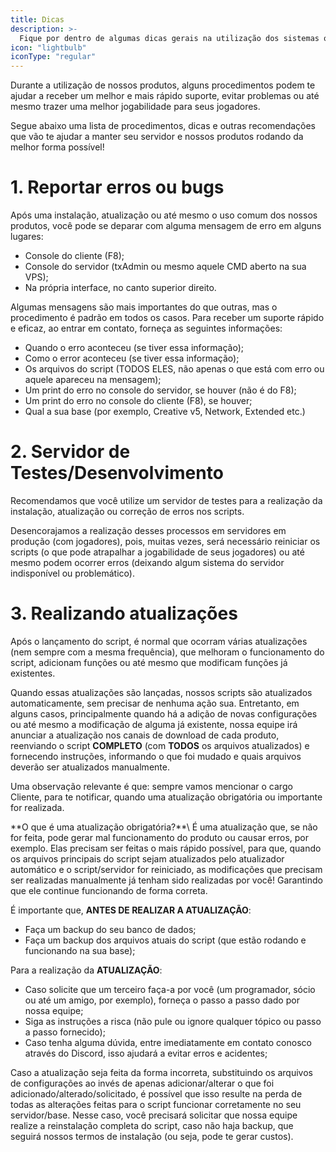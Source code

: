 ---
title: Dicas
description: >-
  Fique por dentro de algumas dicas gerais na utilização dos sistemas ou sobre alguns procedimentos recomendados.
icon: "lightbulb"
iconType: "regular"
---

Durante a utilização de nossos produtos, alguns procedimentos podem te ajudar a receber um melhor e mais rápido suporte, evitar problemas ou até mesmo trazer uma melhor jogabilidade para seus jogadores.

Segue abaixo uma lista de procedimentos, dicas e outras recomendações que vão te ajudar a manter seu servidor e nossos produtos rodando da melhor forma possível!

# 1. Reportar erros ou bugs

Após uma instalação, atualização ou até mesmo o uso comum dos nossos produtos, você pode se deparar com alguma mensagem de erro em alguns lugares:
* Console do cliente (F8);
* Console do servidor (txAdmin ou mesmo aquele CMD aberto na sua VPS);
* Na própria interface, no canto superior direito.

Algumas mensagens são mais importantes do que outras, mas o procedimento é padrão em todos os casos. Para receber um suporte rápido e eficaz, ao entrar em contato, forneça as seguintes informações:
* Quando o erro aconteceu (se tiver essa informação);
* Como o error aconteceu (se tiver essa informação);
* Os arquivos do script (TODOS ELES, não apenas o que está com erro ou aquele apareceu na mensagem);
* Um print do erro no console do servidor, se houver (não é do F8);
* Um print do erro no console do cliente (F8), se houver;
* Qual a sua base (por exemplo, Creative v5, Network, Extended etc.)

# 2. Servidor de Testes/Desenvolvimento

Recomendamos que você utilize um servidor de testes para a realização da instalação, atualização ou correção de erros nos scripts.

Desencorajamos a realização desses processos em servidores em produção (com jogadores), pois, muitas vezes, será necessário reiniciar os scripts (o que pode atrapalhar a jogabilidade de seus jogadores) ou até mesmo podem ocorrer erros (deixando algum sistema do servidor indisponível ou problemático).

# 3. Realizando atualizações

Após o lançamento do script, é normal que ocorram várias atualizações (nem sempre com a mesma frequência), que melhoram o funcionamento do script, adicionam funções ou até mesmo que modificam funções já existentes.

Quando essas atualizações são lançadas, nossos scripts são atualizados automaticamente, sem precisar de nenhuma ação sua. Entretanto, em alguns casos, principalmente quando há a adição de novas configurações ou até mesmo a modificação de alguma já existente, nossa equipe irá anunciar a atualização nos canais de download de cada produto, reenviando o script **COMPLETO** (com **TODOS** os arquivos atualizados) e fornecendo instruções, informando o que foi mudado e quais arquivos deverão ser atualizados manualmente.

Uma observação relevante é que: sempre vamos mencionar o cargo Cliente, para te notificar, quando uma atualização obrigatória ou importante for realizada.

<Note>
**O que é uma atualização obrigatória?**\
É uma atualização que, se não for feita, pode gerar mal funcionamento do produto ou causar erros, por exemplo. Elas precisam ser feitas o mais rápido possível, para que, quando os arquivos principais do script sejam atualizados pelo atualizador automático e o script/servidor for reiniciado, as modificações que precisam ser realizadas manualmente já tenham sido realizadas por você! Garantindo que ele continue funcionando de forma correta.
</Note>

É importante que, **ANTES DE REALIZAR A ATUALIZAÇÃO**:
* Faça um backup do seu banco de dados;
* Faça um backup dos arquivos atuais do script (que estão rodando e funcionando na sua base);

Para a realização da **ATUALIZAÇÃO**:
* Caso solicite que um terceiro faça-a por você (um programador, sócio ou até um amigo, por exemplo), forneça o passo a passo dado por nossa equipe;
* Siga as instruções a risca (não pule ou ignore qualquer tópico ou passo a passo fornecido);
* Caso tenha alguma dúvida, entre imediatamente em contato conosco através do Discord, isso ajudará a evitar erros e acidentes;

Caso a atualização seja feita da forma incorreta, substituindo os arquivos de configurações ao invés de apenas adicionar/alterar o que foi adicionado/alterado/solicitado, é possível que isso resulte na perda de todas as alterações feitas para o script funcionar corretamente no seu servidor/base. Nesse caso, você precisará solicitar que nossa equipe realize a reinstalação completa do script, caso não haja backup, que seguirá nossos termos de instalação (ou seja, pode te gerar custos).
